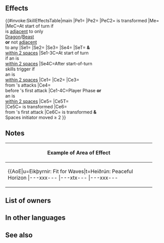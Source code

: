 {{Weapon Infobox
|tagid=SID_夏鍛える体の角
|intID=4806
|noImg=1
|exclusive=1
|weaponType=Beast
|canUseMove=Cavalry
|cost=400
|might=14
|range=1
|cooldown=-1
|effect=Accelerates Special trigger (cooldown count-1).<br><br>At start of turn, if unit is within 2 spaces of an ally, grants Atk/Def+6, "neutralizes foe's bonuses during combat," and "unit makes a guaranteed follow-up attack during combat" to unit and allies within 2 spaces of unit for 1 turn.<br><br>If unit is within 2 spaces of an ally, and if unit or allies within 2 spaces of unit have bonuses to Atk/Spd/Def/Res after start-of-turn skills trigger, grants an additional +3 to each corresponding stat for unit and those allies for 1 turn (calculates each stat bonus independently; max 10).<br><br>If unit initiates combat or is within 2 spaces of an ally, grants bonus to unit's Atk/Def/Res = number of allies within 3 rows or 3 columns centered on unit × 3, + 5 (max 14), unit deals +X damage (excluding area-of-effect Specials), reduces damage from foe's attacks by 50% of X (excluding area-of-effect Specials), and grants Special cooldown count-X ÷ 12 (rounded down) to unit before unit's first attack during combat (X = highest total bonuses among unit and allies within 3 spaces of unit).<br><br>At start of turn, if unit is adjacent to only beast or dragon allies or if unit is not adjacent to any ally, unit transforms (otherwise, unit reverts). If unit transforms, grants Atk+2, and also, inflicts Atk/Def-Y on foe during combat (Y = number of spaces from start position to end position of whoever initiated combat + 3; max 6), and also, if Y ≥ 5, reduces damage from foe's first attack by 30% during combat.
|required=Adult (Cavalry)
|properties=
}}
==Effects==
{{#invoke:SkillEffectsTable|main
|Pe1={{Eft|Accelerates Special}}
|Pe2={{Eft|Stat Boosts|Atk|2}}
|PeC2={{SkillTargetText|Unit}} is transformed
|Me={{Eft|Transform}}
|MeC=At start of turn if<br>{{Tgt|Unit}} is [[adjacent]] to only<br>{{Cwti|group=1|Beast,Dragon}} [[Dragon]]/[[Beast]]<br>{{Tgt|Allies}} '''or''' not [[adjacent]]<br>to any {{Tgt|Ally}}
|Se1={{Eft|Bonuses|Atk/Def|6}}
|Se2={{SEt|Neutralize Bonuses}}
|Se3={{SEt|Guaranteed Follow-Up}}
|Se4={{Eft|Bonuses|Atk/Spd/Def/Res|max=10|+3 to highest<br>{{SEt|Bonus}} on each stat}}
|SeT={{Tgt|Unit}} '''&''' {{Tgt|Allies}}<br>[[within 2 spaces]]
|Se1-3C=At start of turn<br>if an {{Tgt|Ally}} is<br>[[within 2 spaces]]
|Se4C=After start-of-turn<br>skills trigger if<br>an {{Tgt|Ally}} is<br>[[within 2 spaces]]
|Ce1={{Eft|Temporary buffs|Atk/Def/Res|3 x {{Tgt|Allies}} within<br>[[3 rows or 3 columns]]<br>centered on {{Tgt|Unit}}, + 5|max=14}}
|Ce2={{Eft|Damage Boost|highest total {{SEt|Bonuses}}<br>on {{Tgt|Unit}} '''&''' {{Tgt|Allies}}<br>[[within 3 spaces]]}}
|Ce3={{Eft|Damage Reduction|percent=0|50% of highest total {{SEt|Bonuses}}<br>on {{Tgt|Unit}} '''&''' {{Tgt|Allies}}<br>[[within 3 spaces]]}}<br>from {{Tgt|Foe}}'s attacks
|Ce4={{Eft|Reduce Cooldown|(highest total {{SEt|Bonuses}}<br>on {{Tgt|Unit}} '''&''' {{Tgt|Allies}}<br>[[within 3 spaces]]) ÷ 12<br>(rounded down)}}<br>before {{Tgt|Unit}}'s first attack
|Ce1-4C=Player Phase '''or'''<br>an {{Tgt|Ally}} is<br>[[within 2 spaces]]
|Ce5={{Eft|Temporary debuffs|Atk/Def|Spaces initiator moved + 3|max=6}}
|Ce5T={{Tgt|Foe}}<br>
|Ce5C={{Tgt|Unit}} is transformed
|Ce6={{Eft|Damage Reduction|30%}}<br>from {{Tgt|Foe}}'s first attack
|Ce6C={{Tgt|Unit}} is transformed '''&'''<br>Spaces initiator moved ≥ 2
}}

==Notes==
{{Bonuses}}
{{Neutralize Bonuses}}
{{Guaranteed Follow-Up}}
{{IfUnitInitiates}}
{{Temporary buffs}}
{{FlatDamageBoost}}
{{FlatDamageReduction}}
{{CombatCooldownCount|-X ÷ 12}}
{{EffectfromBonuses|multiTarget=1|target=unit or allies [[within 3 spaces]]|damage boost, flat damage-reduction and reduce cooldown effects}}
{{Beast (Cavalry)}}
{|class="wikitable default mw-collapsible" 
!Example of Area of Effect
|-
|align="middle" style="max-width:450px;margin:auto"|{{AoE|u=Eikþyrnir: Fit for Waves|t=Heiðrún: Peaceful Horizon
|---xxx---
|---xtx---
|---xxx---
|xxxxxxxxx
|xxxxuxxxx
|xxxxxxxxx
|---xxx---
|---xxx---
|---xxx---
}}
|}

==List of owners==
{{Skill Hero List}}
==In other languages==
{{OtherLanguages
|japanese=
|german=
|spanishEU=
|spanishLA=
|french=
|italian=
|chineseTW=
|portuguese=
}}
==See also==
{{See also skills|cond=(Description LIKE '%highest total bonuses%unit and allies within _ spaces%') AND Exclusive='1'}}
{{Weapons Navbox}}